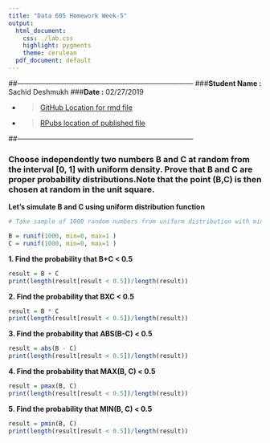 ```yaml
---
title: "Data 605 Homework Week-5"
output:
  html_document:
    css: ./lab.css
    highlight: pygments
    theme: cerulean
  pdf_document: default
---
```


##---------------------------------------------------------------------------
###**Student Name :** Sachid Deshmukh
###**Date :** 02/27/2019

* > [GitHub Location for rmd 
file](https://github.com/mlforsachid/MSDSQ2Data605/blob/master/Week4/HW-4/SachidVijay.Deshmukh60.Rmd)

* > [RPubs location of published file](http://rpubs.com/sachid/Data605Week5HW)

##---------------------------------------------------------------------------

### Choose independently two numbers B and C at random from the interval [0, 1] with uniform density. Prove that B and C are proper probability distributions.Note that the point (B,C) is then chosen at random in the unit square.

**Let's simulate B and C using uniform distribution function**

```r
# Take sample of 1000 random numbers from uniform distribution with min = 0 and max =1

B = runif(1000, min=0, max=1 )
C = runif(1000, min=0, max=1 )
```

**1. Find the probability that B+C < 0.5 **

```r
result = B + C
print(length(result[result < 0.5])/length(result))
```

**2. Find the probability that BXC < 0.5 **

```r
result = B * C
print(length(result[result < 0.5])/length(result))
```

**3. Find the probability that ABS(B-C) < 0.5 **

```r
result = abs(B - C)
print(length(result[result < 0.5])/length(result))
```

**4. Find the probability that MAX(B, C) < 0.5 **

```r
result = pmax(B, C)
print(length(result[result < 0.5])/length(result))
```

**5. Find the probability that MIN(B, C) < 0.5 **

```r
result = pmin(B, C)
print(length(result[result < 0.5])/length(result))
```
